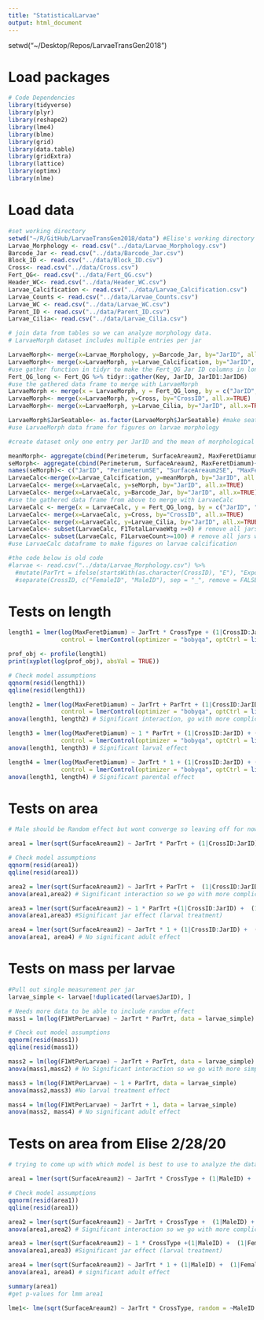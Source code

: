 ```yaml
---
title: "StatisticalLarvae"
output: html_document
---
```


setwd("~/Desktop/Repos/LarvaeTransGen2018")

# Load packages
```r
# Code Dependencies
library(tidyverse)
library(plyr)
library(reshape2)
library(lme4)
library(blme)
library(grid)
library(data.table)
library(gridExtra)
library(lattice)
library(optimx)
library(nlme)
```

# Load data
```r
#set working directory
setwd("~/R/GitHub/LarvaeTransGen2018/data") #Elise's working directory
Larvae_Morphology <- read.csv("../data/Larvae_Morphology.csv")
Barcode_Jar <- read.csv("../data/Barcode_Jar.csv")
Block_ID <- read.csv("../data/Block_ID.csv")
Cross<- read.csv("../data/Cross.csv")
Fert_QG<- read.csv("../data/Fert_QG.csv")
Header_WC<- read.csv("../data/Header_WC.csv")
Larvae_Calcification <- read.csv("../data/Larvae_Calcification.csv")
Larvae_Counts <- read.csv("../data/Larvae_Counts.csv")
Larvae_WC <- read.csv("../data/Larvae_WC.csv")
Parent_ID <- read.csv("../data/Parent_ID.csv")
Larvae_Cilia<- read.csv("../data/Larvae_Cilia.csv")

# join data from tables so we can analyze morphology data. 
# LarvaeMorph dataset includes multiple entries per jar

LarvaeMorph<- merge(x=Larvae_Morphology, y=Barcode_Jar, by="JarID", all.x=TRUE)
LarvaeMorph<- merge(x=LarvaeMorph, y=Larvae_Calcification, by="JarID", all.x=TRUE)
#use gather function in tidyr to make the Fert_QG Jar ID columns in long form vs. wide form
Fert_QG_long <- Fert_QG %>% tidyr::gather(Key, JarID, JarID1:JarID6)
#use the gathered data frame to merge with LarvaeMorph
LarvaeMorph <- merge(x = LarvaeMorph, y = Fert_QG_long, by = c("JarID", "CrossID"), all.x=TRUE)
LarvaeMorph<- merge(x=LarvaeMorph, y=Cross, by="CrossID", all.x=TRUE)
LarvaeMorph<- merge(x=LarvaeMorph, y=Larvae_Cilia, by="JarID", all.x=TRUE)

LarvaeMorph$JarSeatable<- as.factor(LarvaeMorph$JarSeatable) #make seatable a factor
#use LarvaeMorph data frame for figures on larvae morphology

#create dataset only one entry per JarID and the mean of morphological data; use this new dataset for calcification data

meanMorph<- aggregate(cbind(Perimeterum, SurfaceAreaum2, MaxFeretDiamum)~JarID, data=Larvae_Morphology, mean)#get mean values for morphology
seMorph<- aggregate(cbind(Perimeterum, SurfaceAreaum2, MaxFeretDiamum)~JarID, data=Larvae_Morphology, se)#get se values for morphology
names(seMorph)<- c("JarID", "PerimeterumSE", "SurfaceAreaum2SE", "MaxFeretDiamumSE")
LarvaeCalc<-merge(x=Larvae_Calcification, y=meanMorph, by="JarID", all.x=TRUE)
LarvaeCalc<- merge(x=LarvaeCalc, y=seMorph, by="JarID", all.x=TRUE)
LarvaeCalc<- merge(x=LarvaeCalc, y=Barcode_Jar, by="JarID", all.x=TRUE)
#use the gathered data frame from above to merge with LarvaeCalc
LarvaeCalc <- merge(x = LarvaeCalc, y = Fert_QG_long, by = c("JarID", "CrossID"), all.x=TRUE)
LarvaeCalc<- merge(x=LarvaeCalc, y=Cross, by="CrossID", all.x=TRUE)
LarvaeCalc<- merge(x=LarvaeCalc, y=Larvae_Cilia, by="JarID", all.x=TRUE)
LarvaeCalc<- subset(LarvaeCalc, F1TotalLarvaeWtg >=0) # remove all jars with total larvae weight less than zero
LarvaeCalc<- subset(LarvaeCalc, F1LarvaeCount>=100) # remove all jars with larvae counts that are less than 100
#use LarvaeCalc dataframe to make figures on larvae calcification

#the code below is old code 
#larvae <- read.csv("../data/Larvae_Morphology.csv") %>%
  #mutate(ParTrt = ifelse(startsWith(as.character(CrossID), "E"), "Exposed", "Control")) %>%
  #separate(CrossID, c("FemaleID", "MaleID"), sep = "_", remove = FALSE)
```

# Tests on length
```r
length1 = lmer(log(MaxFeretDiamum) ~ JarTrt * CrossType + (1|CrossID:JarID) + (1|FemaleID), data = LarvaeMorph, 
               control = lmerControl(optimizer = "bobyqa", optCtrl = list(maxfun = 20000)))

prof_obj <- profile(length1)
print(xyplot(log(prof_obj), absVal = TRUE))

# Check model assumptions
qqnorm(resid(length1))
qqline(resid(length1))

length2 = lmer(log(MaxFeretDiamum) ~ JarTrt + ParTrt + (1|CrossID:JarID) + (1|FemaleID), data = larvae,
               control = lmerControl(optimizer = "bobyqa", optCtrl = list(maxfun = 20000)))
anova(length1, length2) # Significant interaction, go with more complicated model

length3 = lmer(log(MaxFeretDiamum) ~ 1 * ParTrt + (1|CrossID:JarID) + (1|FemaleID), data = larvae,
               control = lmerControl(optimizer = "bobyqa", optCtrl = list(maxfun = 20000)))
anova(length1, length3) # Significant larval effect

length4 = lmer(log(MaxFeretDiamum) ~ JarTrt * 1 + (1|CrossID:JarID) + (1|FemaleID), data = larvae,
               control = lmerControl(optimizer = "bobyqa", optCtrl = list(maxfun = 20000)))
anova(length1, length4) # Significant parental effect
```

# Tests on area
```r
# Male should be Random effect but wont converge so leaving off for now

area1 = lmer(sqrt(SurfaceAreaum2) ~ JarTrt * ParTrt + (1|CrossID:JarID) +  (1|FemaleID) , data = larvae)

# Check model assumptions 
qqnorm(resid(area1))
qqline(resid(area1))

area2 = lmer(sqrt(SurfaceAreaum2) ~ JarTrt + ParTrt +  (1|CrossID:JarID) +  (1|FemaleID) , data = larvae)
anova(area1,area2) # Significant interaction so we go with more complicated model

area3 = lmer(sqrt(SurfaceAreaum2) ~ 1 * ParTrt +(1|CrossID:JarID) +  (1|FemaleID) , data = larvae)
anova(area1,area3) #Significant jar effect (larval treatment)

area4 = lmer(sqrt(SurfaceAreaum2) ~ JarTrt * 1 + (1|CrossID:JarID) +  (1|FemaleID) , data = larvae)
anova(area1, area4) # No significant adult effect
```

# Tests on mass per larvae
```r
#Pull out single measurement per jar
larvae_simple <- larvae[!duplicated(larvae$JarID), ]

# Needs more data to be able to include random effect
mass1 = lm(log(F1WtPerLarvae) ~ JarTrt * ParTrt, data = larvae_simple)

# Check out model assumptions
qqnorm(resid(mass1))
qqline(resid(mass1))

mass2 = lm(log(F1WtPerLarvae) ~ JarTrt + ParTrt, data = larvae_simple)
anova(mass1,mass2) # No Significant interaction so we go with more simple model

mass3 = lm(log(F1WtPerLarvae) ~ 1 + ParTrt, data = larvae_simple)
anova(mass2,mass3) #No larval treatment effect

mass4 = lm(log(F1WtPerLarvae) ~ JarTrt + 1, data = larvae_simple)
anova(mass2, mass4) # No significant adult effect

```

# Tests on area from Elise 2/28/20
```r
# trying to come up with which model is best to use to analyze the data

area1 = lmer(sqrt(SurfaceAreaum2) ~ JarTrt * CrossType + (1|MaleID) +  (1|FemaleID) + (1|CrossID) +(1|JarSeatable), data = LarvaeMorph)

# Check model assumptions 
qqnorm(resid(area1))
qqline(resid(area1))

area2 = lmer(sqrt(SurfaceAreaum2) ~ JarTrt + CrossType +  (1|MaleID) +  (1|FemaleID) + (1|CrossID) +(1|JarSeatable) , data = LarvaeMorph)
anova(area1,area2) # Significant interaction so we go with more complicated model

area3 = lmer(sqrt(SurfaceAreaum2) ~ 1 * CrossType +(1|MaleID) +  (1|FemaleID) + (1|CrossID) +(1|JarSeatable), data = LarvaeMorph)
anova(area1,area3) #Significant jar effect (larval treatment)

area4 = lmer(sqrt(SurfaceAreaum2) ~ JarTrt * 1 + (1|MaleID) +  (1|FemaleID) + (1|CrossID) +(1|JarSeatable), data = LarvaeMorph)
anova(area1, area4) # significant adult effect

summary(area1)
#get p-values for lmm area1

lme1<- lme(sqrt(SurfaceAreaum2) ~ JarTrt * CrossType, random = ~MaleID +FemaleID +CrossID +JarSeatable, na.action=na.exclude, data = LarvaeMorph)
```